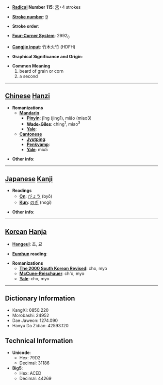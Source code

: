 * '''[[Wiktionary:Chinese radical index| Radical]] Number 115''': [[Wiktionary:Chinese radical index 禾|禾]]+4 strokes

* '''[[Wiktionary:Chinese total strokes index|Stroke number]]''': [[Wiktionary:Chinese total strokes index 9|9]]

* '''Stroke order''': 

* '''[[Wiktionary:Chinese four corner index|Four-Corner System]]''': 2992<sub>0</sub>

* '''[[Wiktionary:Chinese Cangjie index|Cangjie input]]''': 竹木火竹 (HDFH)

* '''Graphical Significance and Origin''': 

* '''Common Meaning'''
*#beard of grain or corn
*# a second


----

== [[Chinese]] [[Hanzi]] ==

* '''Romanizations'''
** '''[[Mandarin]]'''
*** '''[[Pinyin]]''': jīng (jing1), miǎo (miao3)
*** '''[[Wade-Giles]]''': ching<sup>1</sup>, miao<sup>3</sup>
*** '''[[Yale]]''': 
** '''[[Cantonese]]'''
*** '''[[Jyutping]]''':
*** '''[[Penkyamp]]''': 
*** '''[[Yale]]''': miu5

* '''Other info''': 

----

== [[Japanese]] [[Kanji]] ==

* '''Readings'''
** '''[[On]]''': [[びょう]] (byō)
** '''[[Kun]]''': [[のぎ]] (nogi)

* '''Other info''':  

----

== [[Korean]] [[Hanja]] ==

* '''[[Hangeul]]''': 초, 묘

* '''[[Eumhun]] reading''': 

* '''Romanizations'''
** '''[[The 2000 South Korean Revised Romanization|The 2000 South Korean Revised]]''': cho, myo
** '''[[McCune-Reischauer]]''': ch'o, myo
** '''[[Yale]]''': cho, myo

----

== Dictionary Information ==

* KangXi: 0850.220
* Morobashi: 24952
* Dae Jaweon: 1274.090
* Hanyu Da Zidian: 42593.120

== Technical Information ==

* '''Unicode''':
** Hex: 79D2
** Decimal: 31186
* '''Big5''':
** Hex: ACED
** Decimal: 44269